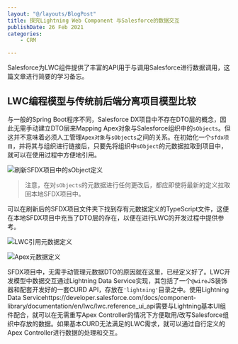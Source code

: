 ```yaml
---
layout: "@/layouts/BlogPost"
title: 探究Lightning Web Component 与Salesforce的数据交互
publishDate: 26 Feb 2021
categories:
    - CRM

---
```


Salesforce为LWC组件提供了丰富的API用于与调用Salesforce进行数据调用，这篇文章进行简要的学习备忘。

## LWC编程模型与传统前后端分离项目模型比较

与一般的Spring Boot程序不同，Salesforce DX项目中不存在DTO层的概念，因此无需手动建立DTO层来Mapping Apex对象与Salesforce组织中的`sObjects`。但这并不意味着必须人工管理`Apex对象`与`sObjects`之间的关系。在初始化一个`sfdx项目`，并将其与组织进行链接后，只要先将组织中`sObject`的元数据拉取到项目中，就可以在使用过程中方便地引用。

![刷新SFDX项目中的sObject定义](https://656e-env-iybewaod-1257393063.tcb.qcloud.la/image-20210226162841895.png)

> 注意，在对`sObjects`的元数据进行任何更改后，都应即使将最新的定义拉取回本地SFDX项目中。

可以在刷新后的SFDX项目文件夹下找到存有元数据定义的TypeScript文件，这便在本地SFDX项目中充当了DTO层的存在，以便在进行LWC的开发过程中提供参考。

![LWC引用元数据定义](https://656e-env-iybewaod-1257393063.tcb.qcloud.la/image-20210226163257172.png)

![Apex元数据定义](https://656e-env-iybewaod-1257393063.tcb.qcloud.la/image-20210226170332365.png)

SFDX项目中，无需手动管理元数据DTO的原因就在这里，已经定义好了。LWC开发模型中数据交互通过Lightning Data Service实现，其包括了一个`@wire`JS装饰器和配套开发好的一套CURD API，存放在`'lightning'`目录之中。使用Lightning Data Servicehttps://developer.salesforce.com/docs/component-library/documentation/en/lwc/lwc.reference_ui_api需要与Lightning基本UI组件配合，就可以在无需重写Apex Controller的情况下方便取用/改写Salesforce组织中存放的数据。如果基本CURD无法满足的LWC需求，就可以通过自行定义的Apex Controller进行数据的处理和交互。
